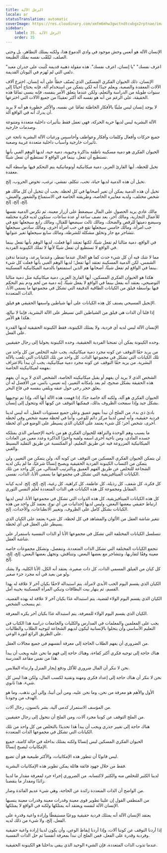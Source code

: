 ```yaml
---
title: الرجل الآلة
locale: ar
statusTranslation: automatic
coverImage: https://res.cloudinary.com/xmfm6mhw3gwctndtcubgx2rptnae/image/upload/v1740337243/small_cover_educacion_fundamental_a051170f1c.webp
sidebar:
    label: 35. الرجل الآلة
    order: 35
---
```

الإنسان الآلة هو أتعس وحش موجود في وادي الدموع هذا، ولكنه يمتلك التظاهر، بل وحتى الصلف، ليُلقّب نفسه بملك الطبيعة.

"اعرف نفسك" "يا إنسان، اعرف نفسك". هذه مقولة ذهبية قديمة كُتبت على جدران معبد دلفي التي لم تُهزم في اليونان القديمة.

الإنسان، ذلك الحيوان الفكري المسكين الذي يُصنّف خطأً على أنه إنسان، اخترع آلاف الآلات المعقدة والصعبة، ويعلم جيدًا أنه لكي يتمكن من استخدام آلة، فإنه يحتاج أحيانًا إلى سنوات طويلة من الدراسة والتعلم، ولكن عندما يتعلق الأمر بنفسه، فإنه ينسى تمامًا هذه الحقيقة، على الرغم من أنه هو نفسه آلة أكثر تعقيدًا من جميع الآلات التي اخترعها.

لا يوجد إنسان ليس مليئًا بالأفكار الخاطئة تمامًا عن نفسه، والأكثر خطورة هو أنه لا يريد أن يدرك أنه في الواقع آلة.

الآلة البشرية ليس لديها حرية الحركة، فهي تعمل فقط بتأثيرات داخلية متعددة ومتنوعة وصدمات خارجية.

جميع حركات وأفعال وكلمات وأفكار وعواطف وأحاسيس ورغبات الآلة البشرية ناتجة عن تأثيرات خارجية وأسباب داخلية متعددة غريبة وصعبة.

الحيوان الفكري هو دمية مسكينة ناطقة بذاكرة وحيوية، دمية حية، لديها الوهم الغبي بأنها تستطيع أن تفعل، بينما في الواقع لا تستطيع أن تفعل شيئًا.

تخيل للحظة، أيها القارئ العزيز، دمية ميكانيكية أوتوماتيكية يتم التحكم فيها بواسطة آلية معقدة.

تخيل أن هذه الدمية لديها حياة، تحب، تتكلم، تمشي، ترغب، تخوض الحروب، إلخ.

تخيل أن هذه الدمية يمكن أن تغير أصحابها في كل لحظة. يجب أن تتخيل أن كل مالك هو شخص مختلف، ولديه معاييره الخاصة، وطريقته الخاصة في الاستمتاع والشعور والعيش، إلخ، إلخ، إلخ.

مالك عادي يريد الحصول على المال سيضغط على أزرار معينة، ثم تكرس الدمية نفسها للأعمال التجارية، ومالك آخر، بعد نصف ساعة أو عدة ساعات، ستكون لديه فكرة مختلفة وسيضع دميتها للرقص والضحك، ومالك ثالث سيضعها للقتال، ومالك رابع سيجعلها تقع في حب امرأة، ومالك خامس سيجعلها تقع في حب امرأة أخرى، ومالك سادس سيجعلها تتشاجر مع جار وتخلق مشكلة للشرطة، ومالك سابع سيجعلها تغير عنوانها.

في الواقع، دمية مثالنا لم تفعل شيئًا، لكنها تعتقد أنها فعلت، لديها الوهم بأنها تفعل بينما في الواقع لا تستطيع أن تفعل شيئًا لأنها لا تملك الكينونة الفردية.

مما لا شك فيه أن كل شيء حدث كما هو الحال عندما تمطر، وعندما يرعد، وعندما تدفئ الشمس، لكن الدمية المسكينة تعتقد أنها تفعل؛ لديها الوهم الغبي بأنها فعلت كل شيء بينما في الواقع لم تفعل شيئًا، أصحابها هم الذين استمتعوا بالدمية الميكانيكية المسكينة.

هكذا هو الحيوان الفكري المسكين، أيها القارئ العزيز، دمية ميكانيكية مثل دمية مثالنا التوضيحي، يعتقد أنه يفعل بينما في الواقع لا يفعل شيئًا، إنه دمية من لحم ودم يتم التحكم فيها بواسطة فيلق من الكيانات الطاقية الدقيقة التي تشكل في مجموعها ما يسمى الأنا، الذات المتعددة.

الإنجيل المسيحي يصنف كل هذه الكيانات على أنها شياطين واسمها الحقيقي هو فيلق.

إذا قلنا أن الذات هي فيلق من الشياطين التي تسيطر على الآلة البشرية، فإننا لا نبالغ، هكذا هو الأمر.

الإنسان الآلة ليس لديه أي فردية، ولا يمتلك الكينونة، فقط الكينونة الحقيقية لديها القدرة على الفعل.

وحده الكينونة يمكن أن تمنحنا الفردية الحقيقية، وحده الكينونة يحولنا إلى رجال حقيقيين.

من يريد حقًا التوقف عن كونه مجرد دمية ميكانيكية، يجب عليه التخلص من كل واحد من تلك الكيانات التي تشكل في مجموعها الذات. كل واحد من تلك الكيانات التي تلعب بالآلة البشرية. من يريد حقًا التوقف عن كونه مجرد دمية ميكانيكية، يجب أن يبدأ بالاعتراف بفهمه لميكانيكيته الخاصة.

الشخص الذي لا يريد أن يفهم أو يقبل ميكانيكيته الخاصة، الشخص الذي لا يريد أن يفهم هذه الحقيقة بشكل صحيح، لم يعد بإمكانه التغيير، إنه تعيس، بائس، من الأفضل له أن يعلق حجر رحى حول عنقه ويلقي بنفسه في قاع البحر.

الحيوان الفكري هو آلة، ولكنه آلة خاصة جدًا، إذا فهمت هذه الآلة أنها آلة، وإذا تم توجيهها بشكل جيد وإذا سمحت الظروف بذلك، فيمكنها التوقف عن كونها آلة وتتحول إلى إنسان.

بادئ ذي بدء، من الملح أن نبدأ بفهم عميق وعلى جميع مستويات العقل، أنه ليس لدينا فردية حقيقية، وأنه ليس لدينا مركز دائم للوعي، وأننا في لحظة معينة شخص وفي لحظة أخرى، شخص آخر؛ كل شيء يعتمد على الكيان الذي يسيطر على الوضع في أي لحظة.

ما يسبب وهم الوحدة والنزاهة للحيوان الفكري هو من ناحية الإحساس الذي يمتلكه جسده المادي، ومن ناحية أخرى اسمه ولقبه وأخيرًا الذاكرة وعدد معين من العادات الميكانيكية المزروعة فيه عن طريق التعليم، أو المكتسبة عن طريق التقليد البسيط والغبي.

لن يتمكن الحيوان الفكري المسكين من التوقف عن كونه آلة، ولن يتمكن من التغيير، ولن يتمكن من اكتساب الكينونة الفردية الحقيقية ويصبح إنسانًا شرعيًا، ما لم يكن لديه الشجاعة للتخلص عن طريق الفهم العميق وبالترتيب المتتالي، من كل واحد من تلك الكيانات الميتافيزيقية التي تشكل في مجموعها ما يسمى الأنا، الذات، نفسي.

كل فكرة، كل شغف، كل رذيلة، كل عاطفة، كل كراهية، كل رغبة، إلخ، إلخ، إلخ. لديه كيانه المقابل ومجموعة كل هذه الكيانات هي الذات المتعددة لعلم النفس الثوري.

كل هذه الكيانات الميتافيزيقية، كل هذه الذوات التي تشكل في مجموعها الأنا، ليس لديها ارتباط حقيقي ببعضها البعض، وليس لديها إحداثيات من أي نوع. يعتمد كل واحد من هذه الكيانات بشكل كامل على الظروف، وتغيير الانطباعات، والأحداث، إلخ.

تتغير شاشة العقل من الألوان والمشاهد في كل لحظة، كل شيء يعتمد على الكيان الذي يسيطر على العقل في أي لحظة.

تتسلسل الكيانات المختلفة التي تشكل في مجموعها الأنا أو الذات النفسية باستمرار على شاشة العقل.

تتجمع الكيانات المختلفة التي تشكل الذات المتعددة، وتنفصل، وتشكل مجموعات خاصة معينة وفقًا لتقاربها، وتتشاجر مع بعضها البعض، وتتناقش، وتجهل بعضها البعض، إلخ، إلخ، إلخ.

كل كيان من الفيلق المسمى الذات، كل ذات صغيرة، يعتقد أنه الكل، الأنا الكلية، ولا يشك ولو من بعيد في أنه مجرد جزء صغير.

الكيان الذي يقسم اليوم الحب الأبدي لامرأة، يتم استبداله لاحقًا بكيان آخر لا علاقة له بهذا القسم، ثم ينهار بيت البطاقات وتبكي المرأة المسكينة بخيبة أمل.

الكيان الذي يقسم اليوم الولاء لقضية، يتم استبداله غدًا بكيان آخر لا علاقة له بهذه القضية، ثم ينسحب الشخص.

الكيان الذي يقسم اليوم الولاء للمعرفة، يتم استبداله غدًا بكيان آخر يكره المعرفة.

يجب على المعلمين والمعلمات في المدارس والكليات والجامعات دراسة هذا الكتاب في التعليم الأساسي وأن يتحلوا بالإنسانية ليكون لديهم الشجاعة لتوجيه الطلاب والطالبات على الطريق الرائع لثورة الوعي.

من الضروري أن يفهم الطلاب الحاجة إلى معرفة أنفسهم في جميع مجالات العقل.

هناك حاجة إلى توجيه فكري أكثر كفاءة، وهناك حاجة إلى فهم ما نحن عليه ويجب أن يبدأ هذا من نفس مقاعد المدرسة.

نحن لا ننكر أن المال ضروري للأكل ودفع إيجار المنزل وارتداء الملابس.

نحن لا ننكر أن هناك حاجة إلى إعداد فكري ومهنة وتقنية لكسب المال، ولكن هذا ليس كل شيء، هذا ثانوي.

الأول والأهم هو معرفة من نحن، وما نحن عليه، ومن أين أتينا، وإلى أين نذهب، وما هو الهدف من وجودنا.

من المؤسف الاستمرار كدمى آلية، بشر بائسون، رجال آلات.

من الملح التوقف عن كوننا مجرد آلات، ومن الملح أن نتحول إلى رجال حقيقيين.

هناك حاجة إلى تغيير جذري ويجب أن يبدأ هذا تحديدًا بالتخلص من كل واحد من تلك الكيانات التي تشكل في مجموعها الذات المتعددة.

الحيوان الفكري المسكين ليس إنسانًا ولكنه يمتلك بداخله في حالة كامنة، جميع الإمكانيات ليصبح إنسانًا.

ليس قانونًا أن تتطور هذه الإمكانيات، والأكثر طبيعية هو أن تضيع.

فقط من خلال جهود فائقة هائلة يمكن تطوير هذه الإمكانيات البشرية.

لدينا الكثير للتخلص منه والكثير لاكتسابه. من الضروري إجراء جرد لمعرفة مقدار ما لدينا زائدًا ومقدار ما ينقصنا.

من الواضح أن الذات المتعددة زائدة عن الحاجة، وهي شيء عديم الفائدة وضار.

من المنطقي القول إن علينا تطوير قوى معينة وقدرات معينة وقدرات معينة ينسبها الإنسان الآلة لنفسه ويعتقد أنه يمتلكها ولكنه في الواقع لا يمتلكها.

يعتقد الإنسان الآلة أنه يمتلك فردية حقيقية ووعيًا مستيقظًا وإرادة واعية وقدرة على الفعل، إلخ، ولا شيء من ذلك لديه.

إذا أردنا التوقف عن كوننا آلات، وإذا أردنا إيقاظ الوعي، وأن يكون لدينا إرادة واعية حقيقية وفردية وقدرة على الفعل، فمن الملح أن نبدأ بمعرفة أنفسنا ثم حل الذات النفسية.

عندما تذوب الذات المتعددة، فإن الشيء الوحيد الذي يبقى بداخلنا هو الكينونة الحقيقية.
